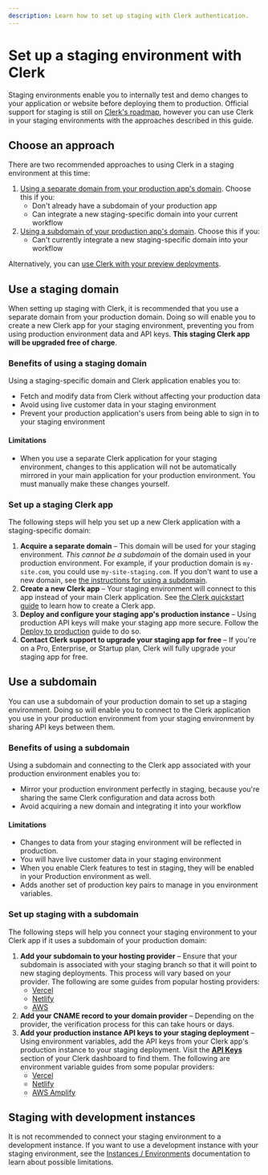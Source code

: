 ```yaml
---
description: Learn how to set up staging with Clerk authentication.
---
```


# Set up a staging environment with Clerk

Staging environments enable you to internally test and demo changes to your application or website before deploying them to production. Official support for staging is still on [Clerk's roadmap](https://feedback.clerk.com/roadmap/de417dd1-fa2e-4997-868f-4c9248027e7d), however you can use Clerk in your staging environments with the approaches described in this guide.

## Choose an approach

There are two recommended approaches to using Clerk in a staging environment at this time:

1. [Using a separate domain from your production app's domain](#use-a-staging-domain). Choose this if you:
    - Don't already have a subdomain of your production app
    - Can integrate a new staging-specific domain into your current workflow
1. [Using a subdomain of your production app's domain](#use-a-subdomain). Choose this if you:
    - Can't currently integrate a new staging-specific domain into your workflow

Alternatively, you can [use Clerk with your preview deployments]().

## Use a staging domain

When setting up staging with Clerk, it is recommended that you use a separate domain from your production domain. Doing so will enable you to create a new Clerk app for your staging environment, preventing you from using production environment data and API keys. **This staging Clerk app will be upgraded free of charge**.

### Benefits of using a staging domain

Using a staging-specific domain and Clerk application enables you to:

- Fetch and modify data from Clerk without affecting your production data
- Avoid using live customer data in your staging environment
- Prevent your production application's users from being able to sign in to your staging environment

#### Limitations

- When you use a separate Clerk application for your staging environment, changes to this application will not be automatically mirrored in your main application for your production environment. You must manually make these changes yourself. 

### Set up a staging Clerk app

The following steps will help you set up a new Clerk application with a staging-specific domain:

1. **Acquire a separate domain** – This domain will be used for your staging environment. _This cannot be a subdomain_ of the domain used in your production environment. For example, if your production domain is `my-site.com`, you could use `my-site-staging.com`. If you don't want to use a new domain, see [the instructions for using a subdomain](#use-a-subdomain).
1. **Create a new Clerk app** – Your staging environment will connect to this app instead of your main Clerk application. See [the Clerk quickstart guide](/docs/quickstarts/setup-clerk#create-a-clerk-application) to learn how to create a Clerk app.
1. **Deploy and configure your staging app's production instance** – Using production API keys will make your staging app more secure. Follow the [Deploy to production](/docs/deployments/overview#deploying-to-production) guide to do so.
1. **Contact Clerk support to upgrade your staging app for free** – If you're on a Pro, Enterprise, or Startup plan, Clerk will fully upgrade your staging app for free.

## Use a subdomain

You can use a subdomain of your production domain to set up a staging environment. Doing so will enable you to connect to the Clerk application you use in your production environment from your staging environment by sharing API keys between them.

### Benefits of using a subdomain

Using a subdomain and connecting to the Clerk app associated with your production environment enables you to:

- Mirror your production environment perfectly in staging, because you're sharing the same Clerk configuration and data across both
- Avoid acquiring a new domain and integrating it into your workflow

#### Limitations

- Changes to data from your staging environment will be reflected in production.
- You will have live customer data in your staging environment
- When you enable Clerk features to test in staging, they will be enabled in your Production environment as well.
- Adds another set of production key pairs to manage in you environment variables.

### Set up staging with a subdomain

The following steps will help you connect your staging environment to your Clerk app if it uses a subdomain of your production domain:

1. **Add your subdomain to your hosting provider** – Ensure that your subdomain is associated with your staging branch so that it will point to new staging deployments. This process will vary based on your provider. The following are some guides from popular hosting providers:
    - [Vercel](https://vercel.com/guides/set-up-a-staging-environment-on-vercel)
    - [Netlify](https://docs.netlify.com/domains-https/netlify-dns/delegate-a-subdomain-to-netlify-dns/)
    - [AWS](https://docs.aws.amazon.com/amplify/latest/userguide/to-manage-subdomains.html#to-add-a-subdomain-only)
1. **Add your CNAME record to your domain provider** – Depending on the provider, the verification process for this can take hours or days.
1. **Add your production instance API keys to your staging deployment** – Using environment variables, add the API keys from your Clerk app's production instance to your staging deployment. Visit the [**API Keys**](https://dashboard.clerk.com/last-active?path=api-keys) section of your Clerk dashboard to find them. The following are environment variable guides from some popular providers:
    - [Vercel](https://vercel.com/docs/projects/environment-variables#declare-an-environment-variable)
    - [Netlify](https://docs.netlify.com/environment-variables/get-started/#create-environment-variables)
    - [AWS Amplify](https://docs.aws.amazon.com/amplify/latest/userguide/environment-variables.html#setting-env-vars)

## Staging with development instances

It is not recommended to connect your staging environment to a development instance. If you want to use a development instance with your staging environment, see the [Instances / Environments](/docs/deployments/environments#development-instance) documentation to learn about possible limitations.